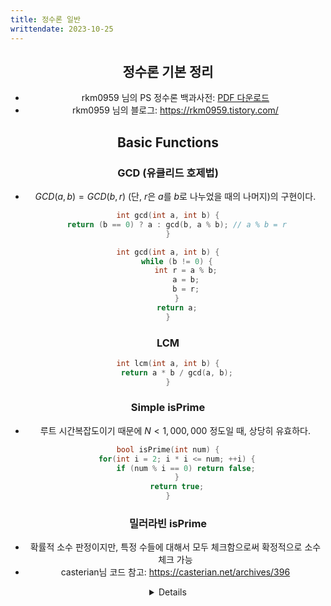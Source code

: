 ```yaml
---
title: 정수론 일반
writtendate: 2023-10-25
---
```


<Header />

## 정수론 기본 정리

- rkm0959 님의 PS 정수론 백과사전: <a href="/assets/NumberTheory.pdf">PDF 다운로드</a>
- rkm0959 님의 블로그: https://rkm0959.tistory.com/

## Basic Functions

### GCD (유클리드 호제법)

- $GCD(a, b) = GCD(b, r)$ (단, $r$은 $a$를 $b$로 나누었을 때의 나머지)의 구현이다.

```cpp
int gcd(int a, int b) {
    return (b == 0) ? a : gcd(b, a % b); // a % b = r
}
```

```cpp
int gcd(int a, int b) {
    while (b != 0) {
        int r = a % b;
        a = b;
        b = r;
    }
    return a;
}
```

### LCM

```cpp
int lcm(int a, int b) {
    return a * b / gcd(a, b);
}
```

### Simple isPrime

- 루트 시간복잡도이기 때문에 $N \lt 1,000,000$ 정도일 때, 상당히 유효하다.

```cpp
bool isPrime(int num) {
    for(int i = 2; i * i <= num; ++i) {
        if (num % i == 0) return false;
    }
    return true;
}
```

### 밀러라빈 isPrime

- 확률적 소수 판정이지만, 특정 수들에 대해서 모두 체크함으로써 확정적으로 소수 체크 가능
- casterian님 코드 참고: https://casterian.net/archives/396

<Details>
```cpp
typedef unsigned long long ull;

ull checker[] = {2ULL, 325ULL, 9375ULL, 28178ULL, 450775ULL, 9780504ULL, 1795265022ULL};
// int checker[] = {2, 7, 61}; // int 범위일 때

ull addmod(ull x, ull y, ull m) {
    if (x >= m - y) {
        return x - (m - y);
    } else {
        return x + y;
    }
}
ull mulmod(ull x, ull y, ull m) {
    ull r = 0ULL;
    while (y > 0) {
        if (y % 2 == 1)
            r = addmod(r, x, m);
        x = addmod(x, x, m);
        y /= 2;
    }
    return r;
}
ull powmod(ull x, ull y, ull m) {
    ull r = 1ULL;
    while (y > 0) {
        if (y % 2 == 1) {
            r = mulmod(r, x, m);
        }
        x = mulmod(x, x, m);
        y /= 2;
    }
    return r;
}

// Miller-Rabin checker
// true를 리턴한다고 해서 무조건 소수인 것은 아님. (확률적 소수)
// 그러나 특정 수들에 대해 (checker 배열) 모두 검사한다면, 확정적으로 소수임을 판별가능.
// (log n)^3 알고리즘
bool MR(ull N, ull A) {
    ull d = N - 1;
    while (d % 2 == 0) {
        if (powmod(A, d, N) == N - 1) {
            return true;
        }
        d /= 2;
    }

    ull tmp = powmod(A, d, N);
    if (tmp == N - 1 || tmp == 1) { // a^(d*2^r) mod n = -1 판정 하는 부분임
        return true;
    } else {
        return false;
    }
}

bool isPrime(ull N) {
    if (N <= 1) {
        return false;
    } else if (N == 2) {
        return true;
    } else if (N <= 10'000'000'000ULL) { // 기존 방법이 빠른 구간 + 밀러라빈 checker 수보다 작은 구간
        for (ull i = 3ULL; i * i <= N; i += 2) { // 홀수만 검사한다.
            if (N % i == 0ULL) return false; // 나누어 떨어지면, 소수
        }
        return true;
    } else {
        for (int i = 0; i < 7; i++) { // 7: checker size
            ull A = checker[i];
            if (MR(N, A) == false) {
                return false;
            }
        }
        return true;
    }
}
```
</Details>

### 에라스토테네스의 채(Sieve)

### Slow version
```cpp
vector<int> getPrimes int MAX) {
    vector<int> memo(MAX + 1, 0);
    vector<int> res;
    for(int i = 2; i <= MAX; ++i) {
        if (memo[i] != 0) continue;
        res.push_back(i);
        for(int j = i; j <= MAX; j += i) {
            memo[j] = 1;
        }
    }
    return res;
}
```

### Fast version
```cpp
vector<int> getPrimes(int MAX) {
    vector<int> memo(MAX + 1, 0);
    vector<int> res;
    int i;
    for(i = 2; i * i <= MAX; ++i) {
        if (memo[i] != 0) continue;
        res.push_back(i);
        for(int j = i * i; j <= MAX; j += i) {
            memo[j] = 1;
        }
    }
    for(; i <= MAX; ++i)
        if (memo[i] == 0)
            res.push_back(i);

    return res;
}
```

### Linear Sieve

- `sp` 에 들어있는 해당 숫자의 제일 작은 소인수는 덤이다.

```cpp
vector<int> getPrimes(int MAX) {
    vector<int> sp(MAX + 1, 0);
    vector<int> res;
    for(int i = 2; i <= MAX; ++i) {
        if (sp[i] == 0) res.push_back(i);
        for(auto& j: res) {
            if (i * j > MAX) break;
            sp[i * j] = j;
            if (i % j == 0) break; // 이미 체로 걸러졌으므로 더이상 보지 않음
        }
    }
    return res;
}
```


## Time Complexity

- GCD: $O(\log A + \log B)$
    - 한번 재귀를 돌 때마다 적어도 수가 $\frac 1 2$이 되므로, 로그 시간복잡도가 된다.
- LCM: $O(\log A + \log B)$
    - GCD에 달려있다.
- Simple isPrime: $O(\sqrt N)$
- 밀러라빈 isPrime: $O(k \log^3 N)$
    - k는 테스트해야하는 숫자의 수
- 에라스토테네스의 채 구성: $O(N \log \log N)$
- Linear Sieve 구성: $O(N)$

<Comment />
